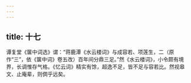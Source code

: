 ```yaml
---
---
---
```

title: 十七
---




谭复堂《箧中词选》谓：“蒋鹿潭《水云楼词》与成容若、项莲生，二（原作“三”，依《箧中词》卷五改）百年间分鼎三足。”然《水云楼词》，小令颇有境界，长调惟存气格。《忆云词》精实有馀，超逸不足，皆不足与容若比。然视皋文、止庵辈，则倜乎远矣。